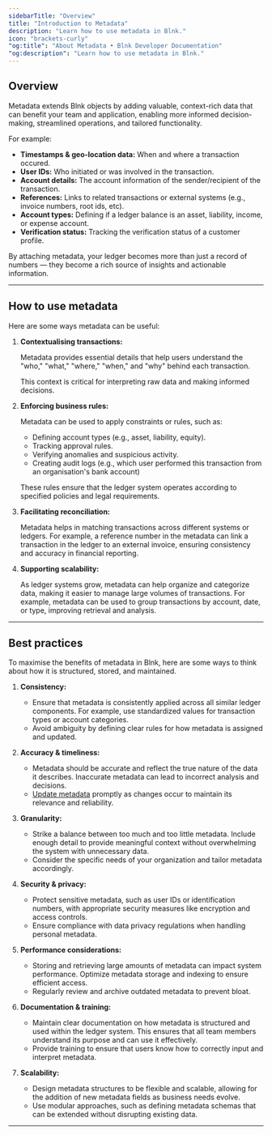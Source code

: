 ```yaml
---
sidebarTitle: "Overview"
title: "Introduction to Metadata"
description: "Learn how to use metadata in Blnk."
icon: "brackets-curly"
"og:title": "About Metadata • Blnk Developer Documentation"
"og:description": "Learn how to use metadata in Blnk."
---
```



## Overview

Metadata extends Blnk objects by adding valuable, context-rich data that can benefit your team and application, enabling more informed decision-making, streamlined operations, and tailored functionality.

For example:

* **Timestamps & geo-location data:** When and where a transaction occured.
* **User IDs:** Who initiated or was involved in the transaction.
* **Account details:** The account information of the sender/recipient of the transaction.
* **References:** Links to related transactions or external systems (e.g., invoice numbers, root ids, etc).
* **Account types:** Defining if a ledger balance is an asset, liability, income, or expense account.
* **Verification status:** Tracking the verification status of a customer profile.

By attaching metadata, your ledger becomes more than just a record of numbers — they become a rich source of insights and actionable information.

---

## How to use metadata

Here are some ways metadata can be useful:

1. **Contextualising transactions:**

    Metadata provides essential details that help users understand the "who," "what," "where," "when," and "why" behind each transaction.

    This context is critical for interpreting raw data and making informed decisions.

2. **Enforcing business rules:**

    Metadata can be used to apply constraints or rules, such as:

    * Defining account types (e.g., asset, liability, equity).
    * Tracking approval rules.
    * Verifying anomalies and suspicious activity.
    * Creating audit logs (e.g., which user performed this transaction from an organisation's bank account)

    These rules ensure that the ledger system operates according to specified policies and legal requirements.

3. **Facilitating reconciliation:**

    Metadata helps in matching transactions across different systems or ledgers. For example, a reference number in the metadata can link a transaction in the ledger to an external invoice, ensuring consistency and accuracy in financial reporting.

4. **Supporting scalability:**

    As ledger systems grow, metadata can help organize and categorize data, making it easier to manage large volumes of transactions. For example, metadata can be used to group transactions by account, date, or type, improving retrieval and analysis.

---

## Best practices

To maximise the benefits of metadata in Blnk, here are some ways to think about how it is structured, stored, and maintained.

1. **Consistency:**

    * Ensure that metadata is consistently applied across all similar ledger components. For example, use standardized values for transaction types or account categories.
    * Avoid ambiguity by defining clear rules for how metadata is assigned and updated.

2. **Accuracy & timeliness:**

    * Metadata should be accurate and reflect the true nature of the data it describes. Inaccurate metadata can lead to incorrect analysis and decisions.
    * [Update metadata](/metadata/update-metadata) promptly as changes occur to maintain its relevance and reliability.

3. **Granularity:**

    * Strike a balance between too much and too little metadata. Include enough detail to provide meaningful context without overwhelming the system with unnecessary data.
    * Consider the specific needs of your organization and tailor metadata accordingly.

4. **Security & privacy:**

    * Protect sensitive metadata, such as user IDs or identification numbers, with appropriate security measures like encryption and access controls.
    * Ensure compliance with data privacy regulations when handling personal metadata.

5. **Performance considerations:**

    * Storing and retrieving large amounts of metadata can impact system performance. Optimize metadata storage and indexing to ensure efficient access.
    * Regularly review and archive outdated metadata to prevent bloat.

6. **Documentation & training:**

    * Maintain clear documentation on how metadata is structured and used within the ledger system. This ensures that all team members understand its purpose and can use it effectively.
    * Provide training to ensure that users know how to correctly input and interpret metadata.

7. **Scalability:**

    * Design metadata structures to be flexible and scalable, allowing for the addition of new metadata fields as business needs evolve.
    * Use modular approaches, such as defining metadata schemas that can be extended without disrupting existing data.

---

<NeedHelp />